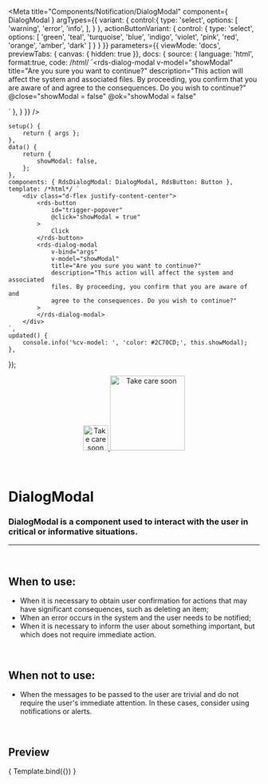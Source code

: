 
<Meta
	title="Components/Notification/DialogModal"
	component={ DialogModal }
	argTypes={{
		variant: {
			control:{
				type: 'select',
				options: [
					'warning',
					'error',
					'info',
				],
			}
		},
		actionButtonVariant: {
			control: {
				type: 'select',
				options: [
					'green',
					'teal',
					'turquoise',
					'blue',
					'indigo',
					'violet',
					'pink',
					'red',
					'orange',
					'amber',
					'dark'
				]
			}
		}
	}}
	parameters={{
		viewMode: 'docs',
		previewTabs: { canvas: { hidden: true }},
		docs: {
			source: {
				language: 'html',
				format:true,
				code: /*html*/
`<rds-dialog-modal
	v-model="showModal"
	title="Are you sure you want to continue?"
	description="This action will affect the system and associated files. 
	By proceeding, you confirm that you are aware of and 
	agree to the consequences. Do you wish to continue?"
	@close="showModal = false"
	@ok="showModal = false"
>
</rds-dialog-modal>`
			},
		}
	}}
/>

	setup() {
		return { args };
	},
	data() {
		return {
			showModal: false,
		};
	},
	components: { RdsDialogModal: DialogModal, RdsButton: Button },
	template: /*html*/ `
		<div class="d-flex justify-content-center">
			<rds-button
				id="trigger-popover"
				@click="showModal = true"
			>
				Click
			</rds-button>
			<rds-dialog-modal
				v-bind="args"
				v-model="showModal"
				title="Are you sure you want to continue?"
				description="This action will affect the system and associated 
				files. By proceeding, you confirm that you are aware of and 
				agree to the consequences. Do you wish to continue?"
			>
			</rds-dialog-modal>
		</div>
	`,
	updated() {
		console.info('%cv-model: ', 'color: #2C70CD;', this.showModal);
	},
});

<div align="center" style={{display: 'flex'}}>
    <a href="https://rahulaher.netlify.app">
        <img src="../../../public/img/logo/glyph-black-colored.svg" alt="Take care soon" width="50" />
        <img src="../../../public/img/logo/word-black-colored.svg" alt="Take care soon" width="150" />
    </a>
</div>

<br />
<br />

# DialogModal

### DialogModal is a component used to interact with the user in critical or informative situations.
---
<br />

## When to use:
- When it is necessary to obtain user confirmation for actions that may have significant consequences, such as deleting an item;
- When an error occurs in the system and the user needs to be notified;
- When it is necessary to inform the user about something important, but which does not require immediate action.

<br />

## When not to use:
- When the messages to be passed to the user are trivial and do not require the user's immediate attention. In these cases, consider using notifications or alerts.

<br />

## Preview

<Canvas>
	<Story
		name="DialogModal"
	>
		{ Template.bind({}) }
	</Story>
</Canvas>

<ArgsTable story="DialogModal" />